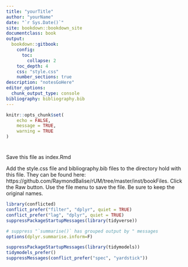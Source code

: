 --- 
title: "yourTitle"
author: "yourName"
date: "`r Sys.Date()`"
site: bookdown::bookdown_site
documentclass: book
output:
  bookdown::gitbook: 
    config:
      toc:
        collapse: 2
    toc_depth: 4
    css: "style.css"
    number_sections: true
description: "notesGoHere"
editor_options: 
  chunk_output_type: console
bibliography: bibliography.bib
---

```{r setup, include=FALSE}
knitr::opts_chunk$set(
	echo = FALSE,
	message = TRUE,
	warning = TRUE
)
```

# 

Save this file as index.Rmd

Add the style.css file and bibliography.bib files to the directory hold with this file.  They can be found here: https://github.com/RaymondBalise/rUM/tree/master/inst/bookFiles.  Click the Raw button.  Use the file menu to save the file.  Be sure to keep the original names.

```{r tidyverse, include=FALSE, message=FALSE}
library(conflicted)
conflict_prefer("filter", "dplyr", quiet = TRUE)
conflict_prefer("lag", "dplyr", quiet = TRUE)
suppressPackageStartupMessages(library(tidyverse))

# suppress "`summarise()` has grouped output by " messages
options(dplyr.summarise.inform=F)  
```

```{r tidymodels, include=FALSE}
suppressPackageStartupMessages(library(tidymodels))
tidymodels_prefer()
suppressMessages(conflict_prefer("spec", "yardstick"))
```


# 